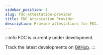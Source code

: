 ```yaml
---
sidebar_position: 4
slug: fdc-attestation-provider
title: FDC Attestation Provider
description: Provide attestations for FDC.
---
```


:::info
FDC is currently under development.

Track the latest developments on [GitHub](https://github.com/flare-foundation/attestation-suite-deployment).
:::
